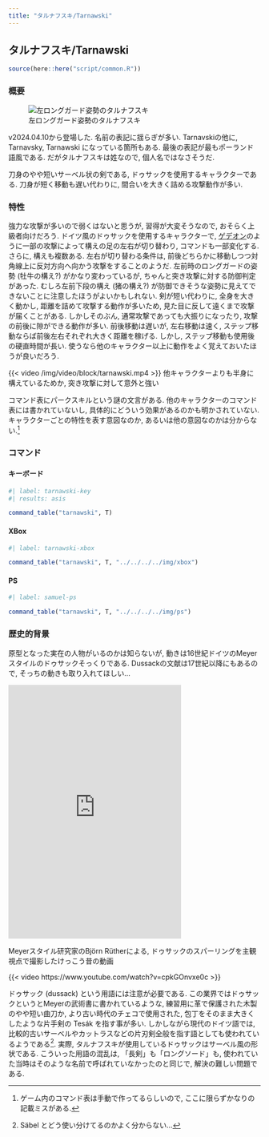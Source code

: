 ```yaml
---
title: "タルナフスキ/Tarnawski"
---
```


## タルナフスキ/Tarnawski {#sec-Tarnawski}

```r
source(here::here("script/common.R"))
```


### 概要 {-}

![左ロングガード姿勢のタルナフスキ](/img/Tarnawski.jpg){#fig-tarnawski}

v2024.04.10から登場した. 名前の表記に揺らぎが多い. Tarnavskiの他に, Tarnavsky, Tarnawski になっている箇所もある. 最後の表記が最もポーランド語風である. だがタルナフスキは姓なので, 個人名ではなさそうだ.

刀身のやや短いサーベル状の剣である, ドゥサックを使用するキャラクターである. 刀身が短く移動も遅い代わりに, 間合いを大きく詰める攻撃動作が多い.

### 特性 {-}

強力な攻撃が多いので弱くはないと思うが, 習得が大変そうなので, おそらく上級者向けだろう. ドイツ風のドゥサックを使用するキャラクターで, [ゲデオン](Gedeon.qmd#sec-Gedeon)のように一部の攻撃によって構えの足の左右が切り替わり, コマンドも一部変化する. さらに, 構えも複数ある.  左右が切り替わる条件は, 前後どちらかに移動しつつ対角線上に反対方向へ向かう攻撃をすることのようだ. 左前時のロングガードの姿勢 (牡牛の構え?) がかなり変わっているが, ちゃんと突き攻撃に対する防御判定があった. むしろ左前下段の構え (猪の構え?) が防御できそうな姿勢に見えてできないことに注意したほうがよいかもしれない. 剣が短い代わりに, 全身を大きく動かし, 距離を詰めて攻撃する動作が多いため, 見た目に反して遠くまで攻撃が届くことがある. しかしそのぶん, 通常攻撃であっても大振りになったり, 攻撃の前後に隙ができる動作が多い. 前後移動は遅いが, 左右移動は速く, ステップ移動ならば前後左右それぞれ大きく距離を稼げる. しかし, ステップ移動も使用後の硬直時間が長い. 使うなら他のキャラクター以上に動作をよく覚えておいたほうが良いだろう. 

{{< video /img/video/block/tarnawski.mp4 >}}
他キャラクターよりも半身に構えているためか, 突き攻撃に対して意外と強い

コマンド表にパークスキルという謎の文言がある. 他のキャラクターのコマンド表には書かれていないし, 具体的にどういう効果があるのかも明かされていない. キャラクターごとの特性を表す意図なのか, あるいは他の意図なのかは分からない.^[ゲーム内のコマンド表は手動で作ってるらしいので, ここに限らずかなりの記載ミスがある.]

### コマンド {-}

:::{.panel-tabset}

#### キーボード

```r
#| label: tarnawski-key
#| results: asis

command_table("tarnawski", T)
```

#### XBox

```r
#| label: tarnawski-xbox

command_table("tarnawski", T, "../../../../img/xbox")
```

#### PS

```r
#| label: samuel-ps

command_table("tarnawski", T, "../../../../img/ps")
```

:::

### 歴史的背景 {-}

原型となった実在の人物がいるのかは知らないが, 動きは16世紀ドイツのMeyerスタイルのドゥサックそっくりである. Dussackの文献は17世紀以降にもあるので, そっちの動きも取り入れてほしい...

<iframe src="https://assets.pinterest.com/ext/embed.html?id=1144125480328793373" height="507" width="345" frameborder="0" scrolling="no" ></iframe>

Meyerスタイル研究家のBjörn Rütherによる, ドゥサックのスパーリングを主観視点で撮影したけっこう昔の動画

{{< video https://www.youtube.com/watch?v=cpkGOnvxe0c >}}

ドゥサック (dussack) という用語には注意が必要である. この業界ではドゥサックというとMeyerの武術書に書かれているような, 練習用に革で保護された木製のやや短い曲刀か, より古い時代のチェコで使用された, 包丁をそのまま大きくしたような片手剣の Tesák を指す事が多い. しかしながら現代のドイツ語では, 比較的古いサーベルやカットラスなどの片刃剣全般を指す語としても使われているようである^[Säbel とどう使い分けてるのかよく分からない...]. 実際, タルナフスキが使用しているドゥサックはサーベル風の形状である. こういった用語の混乱は, 「長剣」も「ロングソード」も, 使われていた当時はそのような名前で呼ばれていなかったのと同じで, 解決の難しい問題である.
